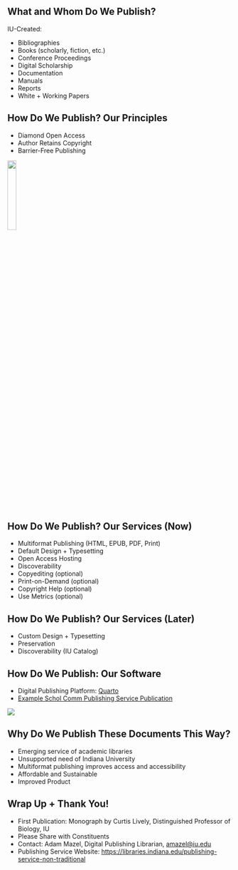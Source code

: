 ## What and Whom Do We Publish?

IU-Created:

- Bibliographies
- Books (scholarly, fiction, etc.)
- Conference Proceedings
- Digital Scholarship
- Documentation
- Manuals
- Reports
- White + Working Papers

## How Do We Publish? Our Principles

- Diamond Open Access
- Author Retains Copyright
- Barrier-Free Publishing

![](images\oa_logo-trans.svg){.absolute right=0 width="20%"}

## How Do We Publish? Our Services (Now)

- Multiformat Publishing (HTML, EPUB, PDF, Print)
- Default Design + Typesetting
- Open Access Hosting 
- Discoverability 
- Copyediting (optional)
- Print-on-Demand (optional)
- Copyright Help (optional)
- Use Metrics (optional)

## How Do We Publish? Our Services (Later)

- Custom Design + Typesetting
- Preservation
- Discoverability (IU Catalog)

## How Do We Publish: Our Software

- Digital Publishing Platform: [Quarto](https://quarto.org/) 
- [Example Schol Comm Publishing Service Publication](https://iulibscholcomm.github.io/example-publication/)

![](images\quarto.jpg)

## Why Do We Publish These Documents This Way?

- Emerging service of academic libraries
- Unsupported need of Indiana University
- Multiformat publishing improves access and accessibility
- Affordable and Sustainable
- Improved Product

## Wrap Up + Thank You!

- First Publication: Monograph by Curtis Lively, Distinguished Professor of Biology, IU
- Please Share with Constituents
- Contact: Adam Mazel, Digital Publishing Librarian, [amazel@iu.edu](mailto:amazel@iu.edu)
- Publishing Service Website: <https://libraries.indiana.edu/publishing-service-non-traditional>
